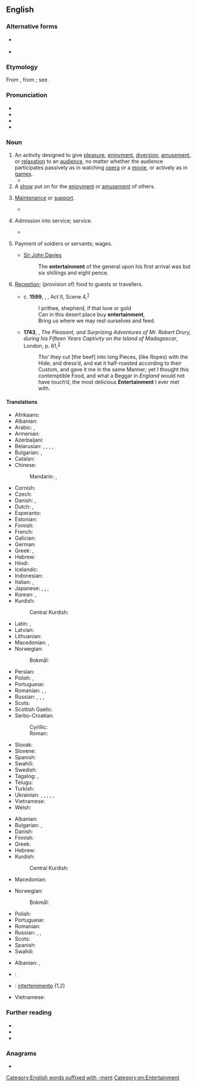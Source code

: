 ==English==
{{wikipedia}}

===Alternative forms===
* {{l|en|entretainment}} {{qualifier|chiefly archaic}}
* {{l|en|intertainment}} {{qualifier|archaic}}

===Etymology===
{{root|en|ine-pro|*ten-}}
From {{inh|en|enm|entretenement|t=support, maintenance}}, from {{der|en|fro|entretenement}}; see {{m|en|entertain}}.

===Pronunciation===
* {{IPA|en|/ˈɛn.tɚˈteɪn.mənt/}}
* {{audio|en|en-us-entertainment.ogg|Audio (US)}}
* {{audio|en|en-us-entertainment1.ogg|Audio (US)}}
* {{rhymes|en|eɪnmənt}}

===Noun===
{{en-noun|~}}

# An activity designed to give [[pleasure]], [[enjoyment]], [[diversion]], [[amusement]], or [[relaxation]] to an [[audience]], no matter whether the audience participates passively as in watching [[opera]] or a [[movie]], or actively as in [[game]]s.
#* {{quote-book|en|passage=The delinquents are generally the adventurous type, who have little use for reading and other non-active '''entertainment'''.|title=[[S:Roth v. United States/Dissent Douglas|Roth v. United States]]|author=William O. Douglas|year=1957}}
# A [[show]] put on for the [[enjoyment]] or [[amusement]] of others.
# {{lb|en|obsolete}} [[maintenance|Maintenance]] or [[support]].
#* {{quote-book|en|passage="This," said the matronly presence, ushering me into a low room on the right, "is where the Travellers sit by the fire, and cook what bits of suppers they buy with their fourpences."<br>"O! Then they have no '''Entertainment'''?" said I. For the inscription over the outer door was still running in my head, and I was mentally repeating, in a kind of tune, "Lodging, '''entertainment''', and fourpence each."|title=[[S:The Seven Poor Travellers|The Seven Poor Travellers]]|author=Charles Dickens|year=1854?<!--The year is estimated based on its appearance on Google books search.-->}}
# {{lb|en|obsolete}} Admission into service; service.
#* {{quote-book|en|passage=He must think us some band of strangers i' the adversary's '''entertainment'''.|author=William Shakespeare|title=[[S:All's Well That Ends Well|All's Well That Ends Well]]|year=1601-1608}}
# {{lb|en|obsolete}} Payment of soldiers or servants; wages.
#* [[w:Sir John Davies|Sir John Davies]]
#*: The '''entertainment''' of the general upon his first arrival was but six shillings and eight pence.
# {{lb|en|obsolete}} [[reception|Reception]]; (provision of) food to guests or travellers.
#* c. '''1599''', {{w|William Shakespeare}}, ''{{w|As You Like It}}'', Act II, Scene 4,<sup>[http://www.opensourceshakespeare.org/views/plays/play_view.php?WorkID=asyoulikeit&Scope=entire&pleasewait=1&msg=pl]</sup>
#*: I prithee, shepherd, if that love or gold
#*: Can in this desert place buy '''entertainment''',
#*: Bring us where we may rest ourselves and feed.
#* '''1743''', {{w|Robert Drury (sailor)|Robert Drury}}, ''The Pleasant, and Surprizing Adventures of Mr. Robert Drury, during his Fifteen Years Captivity on the Island of Madagascar'', London, p. 61,<sup>[https://archive.org/details/pleasantandsurp00drurgoog]</sup>
#*: Tho’ they cut [the beef] into long Pieces, (like Ropes) with the Hide; and dress’d, and eat it half-roasted according to their Custom, and gave it me in the same Manner; yet I thought this contemptible Food, and what a Beggar in ''England'' would not have touch’d, the most delicious '''Entertainment''' I ever met with.

====Translations====
{{trans-top|activity designed to give pleasure or relaxation}}
* Afrikaans: {{t|af|vermaak}}
* Albanian: {{t+|sq|argëtim|m}}
* Arabic: {{t|ar|تَرْفِيه|m}}, {{t|ar|تَسْلِيَة|f}}
* Armenian: {{t+|hy|ժամանց}}
* Azerbaijani: {{t+|az|əyləncə}}
* Belarusian: {{t|be|заба́ва|f}}, {{t|be|разры́ўка|f}}, {{t|be|заба́ўка|f}}, {{t|be|паце́ха|f}}, {{t|be|уце́ха|f}}
* Bulgarian: {{t+|bg|забавле́ние|n}}, {{t+|bg|развлече́ние|n}}
* Catalan: {{t+|ca|entreteniment|m}}
* Chinese:
*: Mandarin: {{t+|cmn|娛樂|sc=Hani}}, {{t+|cmn|娱乐|tr=yúlè|sc=Hani}}
* Cornish: {{t|kw|didhanedh|m}}
* Czech: {{t+|cs|zábava|f}}
* Danish: {{t|da|underholdning|c}}, {{t|da|morskab|c}}
* Dutch: {{t+|nl|vermaak|n}}, {{t+|nl|amusement|n}}
* Esperanto: {{t|eo|amuzaĵo}}
* Estonian: {{t|et|meelelahutus}}
* Finnish: {{t+|fi|viihde}}
* French: {{t+|fr|divertissement|m}}
* Galician: {{t+|gl|entretemento|m}}
* German: {{t+|de|Unterhaltung|f}}
* Greek: {{t+|el|διασκέδαση|f}}, {{t+|el|ψυχαγωγία|f}}
* Hebrew: {{t+|he|בִּדּוּר}}
* Hindi: {{t+|hi|मनोरंजन|m}}
* Icelandic: {{t+|is|skemmtun}}
* Indonesian: {{t+|id|hiburan}}
* Italian: {{t+|it|divertimento|m}}, {{t+|it|intrattenimento}}
* Japanese: {{t+|ja|娯楽|tr=ごらく, goraku|sc=Jpan}}, {{t+|ja|エンタメ|tr=entame|sc=Jpan}}, {{t+|ja|エンターテインメント|tr=entāteinmento|sc=Jpan}}, {{t+|ja|エンターテイメント|tr=entāteimento}}
* Korean: {{t+|ko|오락}}, {{t|ko|엔터테인먼트}}
* Kurdish:
*: Central Kurdish: {{t|ckb|رابواردن}}
{{trans-mid}}
* Latin: {{t|la|oblectāmen|n}}, {{t|la|oblectāmentum|n}}
* Latvian: {{t|lv|izklaide|f}}
* Lithuanian: {{t|lt|pramoga|f}}
* Macedonian: {{t|mk|за́бава|f}}, {{t|mk|разо́нода|f}}
* Norwegian:
*: Bokmål: {{t|nb|underholdning|m|f}}
* Persian: {{t+|fa|سرگرمی|tr=sargarmi}}
* Polish: {{t+|pl|rozrywka|f}}, {{t+|pl|zabawa|f}}
* Portuguese: {{t+|pt|entretenimento|m}}
* Romanian: {{t+|ro|divertisment|n}}, {{t+|ro|distracție|f}}, {{t+|ro|petrecere|f}}
* Russian: {{t+|ru|развлече́ние|n}}, {{t+|ru|заба́ва|f}}, {{t+|ru|поте́ха|f}}, {{t+|ru|уте́ха|f}}
* Scots: {{t|sco|enterteenment}}
* Scottish Gaelic: {{t|gd|dibhearsan|m}}
* Serbo-Croatian:
*: Cyrillic: {{t|sh|за̑бава|f}}
*: Roman: {{t+|sh|zȃbava|f}}
* Slovak: {{t|sk|zábava|f}}
* Slovene: {{t+|sl|zabȃva|f}}
* Spanish: {{t+|es|entretenimiento|m}}
* Swahili: {{t+|sw|burudani}}
* Swedish: {{t+|sv|underhållning|c}}
* Tagalog: {{t|tl|pag-aaliw}}, {{t|tl|aliwan}}
* Telugu: {{t+|te|వినోదం}}
* Turkish: {{t+|tr|eğlence}}
* Ukrainian: {{t|uk|розва́га|f}}, {{t|uk|заба́ва|f}}, {{t|uk|за́бавка|f}}, {{t|uk|розри́вка|f}}, {{t|uk|уті́ха|f}}, {{t|uk|розра́да|f}}
* Vietnamese: {{t+|vi|giải trí|alt=sự giải trí}}
* Welsh: {{t+|cy|adloniant|m}}
{{trans-bottom}}

{{trans-top|show for enjoyment}}
* Albanian: {{t+|sq|argëtim|m}}
* Bulgarian: {{t+|bg|заба́ва|f}}, {{t+|bg|представле́ние|n}}
* Danish: {{t|da|underholdning|c}}
* Finnish: {{t+|fi|näytös}}
* Greek: {{t+|el|θέαμα|n}}
* Hebrew: {{t+|he|מופע|tr=mofa}}
* Kurdish:
*: Central Kurdish: {{t+|ckb|ئاھەنگ}}
* Macedonian: {{t|mk|претстава|f}}
{{trans-mid}}
* Norwegian:
*: Bokmål: {{t|nb|underholdning|m|f}}
* Polish: {{t+|pl|widowisko|n}}
* Portuguese: {{t+|pt|entretenimento|m}}
* Romanian: {{t+|ro|spectacol|n}}
* Russian: {{t+|ru|развлече́ние|n}}, {{t+|ru|представле́ние|n}}, {{t|ru|интерте́ймент|m|tr=intertɛ́jment}} {{qualifier|colloquial}}
* Scots: {{t|sco|enterteenment}}
* Spanish: {{t+|es|espectáculo|m}}
* Swahili: {{t+|sw|burudani}}
{{trans-bottom}}

{{checktrans-top}}
* Albanian: {{t+check|sq|argëtim}}, {{t+check|sq|dëfrim}}
* {{ttbc|ar}}: {{l|ar|لهو}}
{{trans-mid}}
* {{ttbc|ia}}: [[intertenimento]] (1,2)
* Vietnamese: {{t+check|vi|giải trí}}
{{trans-bottom}}

===Further reading===
* {{R:Webster 1913}}
* {{R:Century 1911}}
* {{R:OneLook}}

===Anagrams===
* {{anagrams|en|a=aeeeimnnnrttt|entretainment}}

[[Category:English words suffixed with -ment]]
[[Category:en:Entertainment]]
